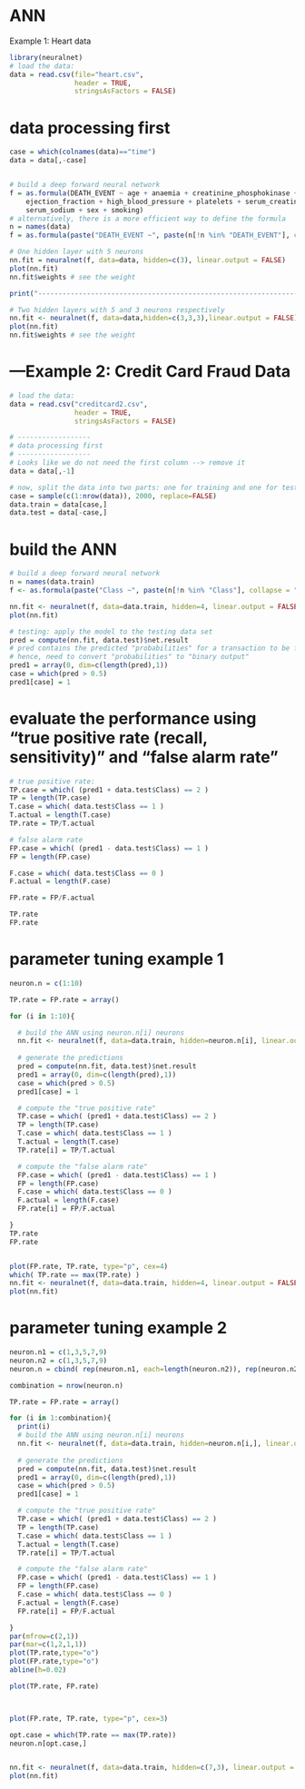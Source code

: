 # ANN

Example 1: Heart data
```r
library(neuralnet)
# load the data:
data = read.csv(file="heart.csv",
                header = TRUE, 
                stringsAsFactors = FALSE)
```

# data processing first
```r
case = which(colnames(data)=="time")
data = data[,-case]


# build a deep forward neural network
f = as.formula(DEATH_EVENT ~ age + anaemia + creatinine_phosphokinase + diabetes + 
    ejection_fraction + high_blood_pressure + platelets + serum_creatinine + 
    serum_sodium + sex + smoking)
# alternatively, there is a more efficient way to define the formula
n = names(data)
f = as.formula(paste("DEATH_EVENT ~", paste(n[!n %in% "DEATH_EVENT"], collapse = " + ")))

# One hidden layer with 5 neurons
nn.fit = neuralnet(f, data=data, hidden=c(3), linear.output = FALSE)
plot(nn.fit)
nn.fit$weights # see the weight

print("----------------------------------------------------------------")

# Two hidden layers with 5 and 3 neurons respectively
nn.fit <- neuralnet(f, data=data,hidden=c(3,3,3),linear.output = FALSE)
plot(nn.fit)
nn.fit$weights # see the weight
```


# ---Example 2: Credit Card Fraud Data
```r
# load the data:
data = read.csv("creditcard2.csv",
                header = TRUE, 
                stringsAsFactors = FALSE)

# ------------------
# data processing first
# ------------------
# Looks like we do not need the first column --> remove it
data = data[,-1]

# now, split the data into two parts: one for training and one for testing
case = sample(c(1:nrow(data)), 2000, replace=FALSE)
data.train = data[case,]
data.test = data[-case,]
```


# build the ANN
```r
# build a deep forward neural network
n = names(data.train)
f <- as.formula(paste("Class ~", paste(n[!n %in% "Class"], collapse = " + ")))

nn.fit <- neuralnet(f, data=data.train, hidden=4, linear.output = FALSE)
plot(nn.fit)

# testing: apply the model to the testing data set
pred = compute(nn.fit, data.test)$net.result  
# pred contains the predicted "probabilities" for a transaction to be fraudulent
# hence, need to convert "probabilities" to "binary output"
pred1 = array(0, dim=c(length(pred),1))
case = which(pred > 0.5)
pred1[case] = 1
```

# evaluate the performance using "true positive rate (recall, sensitivity)" and "false alarm rate"
```r
# true positive rate:
TP.case = which( (pred1 + data.test$Class) == 2 )
TP = length(TP.case)
T.case = which( data.test$Class == 1 )
T.actual = length(T.case)
TP.rate = TP/T.actual

# false alarm rate
FP.case = which( (pred1 - data.test$Class) == 1 )
FP = length(FP.case)

F.case = which( data.test$Class == 0 )
F.actual = length(F.case)

FP.rate = FP/F.actual

TP.rate
FP.rate
```

# parameter tuning example 1
```r
neuron.n = c(1:10)

TP.rate = FP.rate = array()

for (i in 1:10){

  # build the ANN using neuron.n[i] neurons
  nn.fit <- neuralnet(f, data=data.train, hidden=neuron.n[i], linear.output = FALSE)
  
  # generate the predictions
  pred = compute(nn.fit, data.test)$net.result  
  pred1 = array(0, dim=c(length(pred),1))
  case = which(pred > 0.5)
  pred1[case] = 1

  # compute the "true positive rate"
  TP.case = which( (pred1 + data.test$Class) == 2 )
  TP = length(TP.case)
  T.case = which( data.test$Class == 1 )
  T.actual = length(T.case)
  TP.rate[i] = TP/T.actual

  # compute the "false alarm rate"
  FP.case = which( (pred1 - data.test$Class) == 1 )
  FP = length(FP.case)
  F.case = which( data.test$Class == 0 )
  F.actual = length(F.case)
  FP.rate[i] = FP/F.actual

}
TP.rate
FP.rate


plot(FP.rate, TP.rate, type="p", cex=4)
which( TP.rate == max(TP.rate) )
nn.fit <- neuralnet(f, data=data.train, hidden=4, linear.output = FALSE)
plot(nn.fit)
```

# parameter tuning example 2
```r
neuron.n1 = c(1,3,5,7,9)
neuron.n2 = c(1,3,5,7,9)
neuron.n = cbind( rep(neuron.n1, each=length(neuron.n2)), rep(neuron.n2, length(neuron.n1)) )

combination = nrow(neuron.n)

TP.rate = FP.rate = array()

for (i in 1:combination){
  print(i)
  # build the ANN using neuron.n[i] neurons
  nn.fit <- neuralnet(f, data=data.train, hidden=neuron.n[i,], linear.output = FALSE)
  
  # generate the predictions
  pred = compute(nn.fit, data.test)$net.result  
  pred1 = array(0, dim=c(length(pred),1))
  case = which(pred > 0.5)
  pred1[case] = 1

  # compute the "true positive rate"
  TP.case = which( (pred1 + data.test$Class) == 2 )
  TP = length(TP.case)
  T.case = which( data.test$Class == 1 )
  T.actual = length(T.case)
  TP.rate[i] = TP/T.actual

  # compute the "false alarm rate"
  FP.case = which( (pred1 - data.test$Class) == 1 )
  FP = length(FP.case)
  F.case = which( data.test$Class == 0 )
  F.actual = length(F.case)
  FP.rate[i] = FP/F.actual

}
par(mfrow=c(2,1))
par(mar=c(1,2,1,1))
plot(TP.rate,type="o")
plot(FP.rate,type="o")
abline(h=0.02)

plot(TP.rate, FP.rate)



plot(FP.rate, TP.rate, type="p", cex=3)

opt.case = which(TP.rate == max(TP.rate))
neuron.n[opt.case,]


nn.fit <- neuralnet(f, data=data.train, hidden=c(7,3), linear.output = FALSE)
plot(nn.fit)
```




